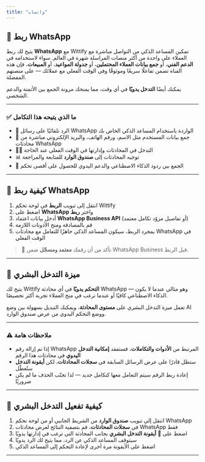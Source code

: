```yaml
---
title: "واتساب"
---
```

## 📱 ربط WhatsApp

يتيح لك ربط **WhatsApp** مع Wittify تمكين المساعد الذكي من التواصل مباشرة مع العملاء على واحدة من أكثر منصات المراسلة شهرة في العالم.
سواء لاستخدامه في **الدعم الفني**، أو **جمع بيانات العملاء المحتملين**، أو **جدولة المواعيد**، أو **المبيعات**، فإن هذه القناة تضمن تفاعلًا سريعًا وموثوقًا وفي الوقت الفعلي مع عملائك — على منصتهم المفضلة.

يمكنك أيضًا **التدخل يدويًا** في أي وقت، مما يمنحك مرونة الجمع بين الأتمتة والدعم الشخصي.

---

### ✅ ما الذي يتيحه هذا التكامل

* 🤖 الرد تلقائيًا على رسائل WhatsApp الواردة باستخدام المساعد الذكي الخاص بك
* 📩 جمع بيانات المستخدم مثل الاسم، ورقم الهاتف، والبريد الإلكتروني مباشرة من محادثات WhatsApp
* 🧑‍💻 التدخل في المحادثات وإدارتها في الوقت الفعلي عند الحاجة
* 📊 توجيه المحادثات إلى **صندوق الوارد** للمتابعة والمراجعة
* 🔁 الجمع بين ردود الذكاء الاصطناعي والدعم اليدوي للحصول على أقصى تحكم

---

## 🔧 كيفية ربط WhatsApp

1. انتقل إلى تبويب **الربط** في لوحة تحكم Wittify
2. اضغط على **WhatsApp** واختر **ربط**
3. أدخل بيانات اعتماد **WhatsApp Business API** (أو تفاصيل مزوّد تكامل معتمد)
4. قم بالمصادقة ومنح الأذونات اللازمة
5. بمجرد الربط، سيكون المساعد الذكي جاهزًا للتعامل مع محادثات WhatsApp في الوقت الفعلي

> 🔐 تأكد من أن رقمك **معتمد ومسجّل** ضمن WhatsApp Business قبل الربط.

---

## 🧠 ميزة **التدخل البشري**

يتيح لك Wittify **التحكم يدويًا** في أي محادثة WhatsApp — وهو مثالي عندما لا يكون الذكاء الاصطناعي كافيًا أو عندما ترغب في منح العملاء تجربة أكثر تخصيصًا.

تعمل ميزة التدخل البشري على **مستوى المحادثة**، ويمكنك التبديل بسهولة بين وضع AI ووضع التحكم اليدوي من عرض صندوق الوارد.

---

### ⚠️ ملاحظات هامة

* إذا تم إزالة رقم WhatsApp المرتبط من **الأدوات والتكاملات**، فستفقد **إمكانية التدخل اليدوي** في محادثات هذا الرقم
* ستظل قادرًا على عرض الرسائل السابقة في **سجلات المحادثات**، لكن **أيقونة التدخل** ستُعطّل
* إعادة ربط الرقم سيتم التعامل معها كتكامل جديد — لذا تجنّب الحذف ما لم يكن ضروريًا

---

## 🔄 كيفية تفعيل التدخل البشري

1. انتقل إلى تبويب **صندوق الوارد** من الشريط الجانبي أو من لوحة تحكم WhatsApp
2. في **سجلات المحادثات**، قم بتصفية النتائج لعرض محادثات WhatsApp فقط
3. اضغط على 🤖 **أيقونة التدخل البشري** بجانب المحادثة التي ترغب في إدارتها يدويًا
4. سيتوقف المساعد الذكي عن الرد، مما يتيح لك الرد يدويًا
5. اضغط على الأيقونة مرة أخرى لإعادة التحكم إلى المساعد الذكي

---

